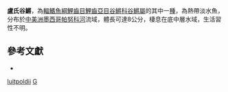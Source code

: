 {{Speciesbox
| taxon = Goodea luitpoldii
| binomial_authority = [[Steindachner|Steindachner]], 1894
| status = NE
| status_system = IUCN3.1
| synonyms = *''Characodon luitpoldii'', Steindachner, 1894
*''Goodea luitpoldi'', Steindachner, 1894
}}

'''盧氏谷鱂'''，為[[輻鰭魚綱|輻鰭魚綱]][[鯉齒目|鯉齒目]][[鯉齒亞目|鯉齒亞目]][[谷鱂科|谷鱂科]][[谷鱂屬|谷鱂屬]]的其中一[[種|種]]，為熱帶淡水魚，分布於[[中美洲|中美洲]][[墨西哥|墨西哥]][[帕努科河|帕努科河]]流域，體長可達8公分，棲息在底中層水域，生活習性不明。

== 參考文獻 ==
*{{FishBase_species|genus=Goodea|species=luitpoldii|year=2014|month=10}}

{{魚類小作品}}

{{Taxonbar}}
[[Category:谷鱂屬|luitpoldii]]
[[Category:1894年描述的鱼类|G]]